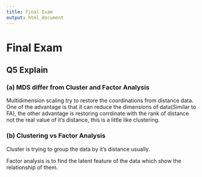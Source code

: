 ```yaml
---
title: Final Exam
output: html_document
---
```


# Final Exam

## Q5 Explain

### (a) MDS differ from Cluster and Factor Analysis

Multidimension scaling try to restore the coordinations from distance data. One of the advantage is that it can reduce the dimensions of data(Similar to FA), the other advantage is restoring corrdinate with the rank of distance not the real value of it's distance, this is a little like clustering.

### (b) Clustering vs Factor Analysis

Cluster is trying to group the data by it's distance usually.

Factor analysis is to find the latent feature of the data which show the relationship of them.

